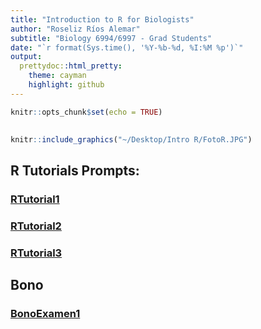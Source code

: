 ```yaml
---
title: "Introduction to R for Biologists"
author: "Roseliz Ríos Alemar"
subtitle: "Biology 6994/6997 - Grad Students"
date: "`r format(Sys.time(), '%Y-%b-%d, %I:%M %p')`"
output:
  prettydoc::html_pretty:
    theme: cayman
    highlight: github
---
```

```r
knitr::opts_chunk$set(echo = TRUE)
```
## 

```r
knitr::include_graphics("~/Desktop/Intro R/FotoR.JPG")
```

## R Tutorials Prompts:
### [RTutorial1](Assignments/RTutorial1.html)
### [RTutorial2](Assignments/RTutorial2.html)
### [RTutorial3](Assignments/RTutorial3.html)

## Bono
### [BonoExamen1](Assignments/BonoExamen1.html)